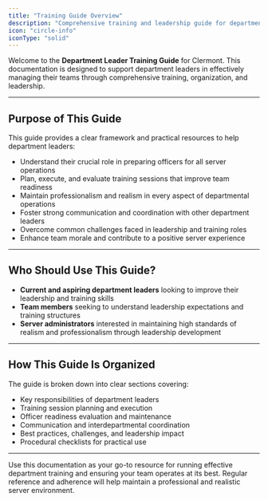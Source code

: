 ```yaml
---
title: "Training Guide Overview"
description: "Comprehensive training and leadership guide for department leaders at Clermont."
icon: "circle-info"
iconType: "solid"
---
```


Welcome to the **Department Leader Training Guide** for Clermont. This documentation is designed to support department leaders in effectively managing their teams through comprehensive training, organization, and leadership.

---

## Purpose of This Guide <i class="fas fa-bullseye"></i>

This guide provides a clear framework and practical resources to help department leaders:

* Understand their crucial role in preparing officers for all server operations
* Plan, execute, and evaluate training sessions that improve team readiness
* Maintain professionalism and realism in every aspect of departmental operations
* Foster strong communication and coordination with other department leaders
* Overcome common challenges faced in leadership and training roles
* Enhance team morale and contribute to a positive server experience

---

## Who Should Use This Guide? <i class="fas fa-users-cog"></i>

* **Current and aspiring department leaders** looking to improve their leadership and training skills
* **Team members** seeking to understand leadership expectations and training structures
* **Server administrators** interested in maintaining high standards of realism and professionalism through leadership development

---

## How This Guide Is Organized <i class="fas fa-folder-open"></i>

The guide is broken down into clear sections covering:

* Key responsibilities of department leaders
* Training session planning and execution
* Officer readiness evaluation and maintenance
* Communication and interdepartmental coordination
* Best practices, challenges, and leadership impact
* Procedural checklists for practical use

---

<Note>
Use this documentation as your go-to resource for running effective department training and ensuring your team operates at its best. Regular reference and adherence will help maintain a professional and realistic server environment.
</Note>
